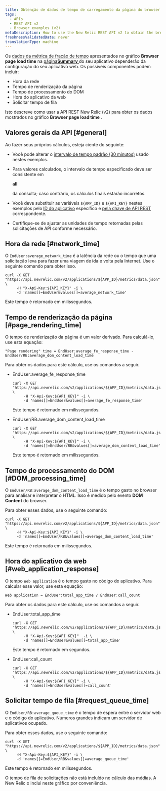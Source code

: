 ```yaml
---
title: Obtenção de dados de tempo de carregamento da página do browser (usuário final) (v2)
tags:
  - APIs
  - REST API v2
  - Browser examples (v2)
metaDescription: How to use the New Relic REST API v2 to obtain the browser transaction response time chart's data.
freshnessValidatedDate: never
translationType: machine
---
```


Os [dados da métrica de fração de tempo](/docs/data-analysis/metrics/analyze-your-metrics/data-collection-metric-timeslice-event-data#timeslice-data) apresentados no gráfico <DNT>**Browser page load time**</DNT> na [página<DNT>**Summary**</DNT> ](/docs/browser/new-relic-browser/getting-started/browser-overview-website-performance-glance)do seu aplicativo dependerão da configuração do seu aplicativo web. Os possíveis componentes podem incluir:

* Hora da rede
* Tempo de renderização da página
* Tempo de processamento do DOM
* Hora do aplicativo da web
* Solicitar tempo de fila

Isto descreve como usar a API REST New Relic (v2) para obter os dados mostrados no gráfico <DNT>**Browser page load time**</DNT> .

## Valores gerais da API [#general]

Ao fazer seus próprios cálculos, esteja ciente do seguinte:

* Você pode alterar o [intervalo de tempo padrão (30 minutos)](/docs/apm/apis/requirements/specifying-time-range-api-v2#api-call) usado nestes exemplos.

* Para valores calculados, o intervalo de tempo especificado deve ser consistente em

  <DNT>**all**</DNT>

  da consulta; caso contrário, os cálculos finais estarão incorretos.

* Você deve substituir as variáveis `${APP_ID}` e `${API_KEY}` nestes exemplos pelo [ID do aplicativo](/docs/apm/apis/requirements/identification-code) específico e [pela chave de API REST](/docs/apis/rest-api-v2/requirements/rest-api-key#viewing) correspondente.

* Certifique-se de ajustar as unidades de tempo retornadas pelas solicitações de API conforme necessário.

## Hora da rede [#network_time]

O `EndUser:average_network_time` é a latência da rede ou o tempo que uma solicitação leva para fazer uma viagem de ida e volta pela Internet. Use o seguinte comando para obter isso.

```
curl -X GET "https://api.newrelic.com/v2/applications/${APP_ID}/metrics/data.json" \
     -H "X-Api-Key:${API_KEY}" -i \
     -d 'names[]=EndUser&values[]=average_network_time'
```

Este tempo é retornado em milissegundos.

## Tempo de renderização da página [#page_rendering_time]

O tempo de renderização da página é um valor derivado. Para calculá-lo, use esta equação:

```
"Page rendering" time = EndUser:average_fe_response_time - EndUser/RB:average_dom_content_load_time
```

Para obter os dados para este cálculo, use os comandos a seguir.

* EndUser:average_fe_response_time

  ```
  curl -X GET "https://api.newrelic.com/v2/applications/${APP_ID}/metrics/data.json" \
       -H "X-Api-Key:${API_KEY}" -i \
       -d 'names[]=EndUser&values[]=average_fe_response_time'
  ```

  Este tempo é retornado em milissegundos.

* EndUser/RB:average_dom_content_load_time

  ```
  curl -X GET "https://api.newrelic.com/v2/applications/${APP_ID}/metrics/data.json" \
       -H "X-Api-Key:${API_KEY}" -i \
       -d 'names[]=EndUser/RB&values[]=average_dom_content_load_time'
  ```

  Este tempo é retornado em milissegundos.

## Tempo de processamento do DOM [#DOM_processing_time]

O `EndUser/RB:average_dom_content_load_time` é o tempo gasto no browser para analisar e interpretar o HTML. Isso é medido pelo evento <DNT>**DOM Content**</DNT> do browser.

Para obter esses dados, use o seguinte comando:

```
curl -X GET "https://api.newrelic.com/v2/applications/${APP_ID}/metrics/data.json" \
     -H "X-Api-Key:${API_KEY}" -i \
     -d 'names[]=EndUser/RB&values[]=average_dom_content_load_time'
```

Este tempo é retornado em milissegundos.

## Hora do aplicativo da web [#web_application_response]

O tempo `Web application` é o tempo gasto no código do aplicativo. Para calcular esse valor, use esta equação:

```
Web application = EndUser:total_app_time / EndUser:call_count
```

Para obter os dados para este cálculo, use os comandos a seguir.

* EndUser:total_app_time

  ```
  curl -X GET "https://api.newrelic.com/v2/applications/${APP_ID}/metrics/data.json" \
       -H "X-Api-Key:${API_KEY}"  -i \
       -d 'names[]=EndUser&values[]=total_app_time'
  ```

  Este tempo é retornado em segundos.

* EndUser:call_count

  ```
  curl -X GET "https://api.newrelic.com/v2/applications/${APP_ID}/metrics/data.json" \
       -H "X-Api-Key:${API_KEY}" -i \
       -d 'names[]=EndUser&values[]=call_count'
  ```

## Solicitar tempo de fila [#request_queue_time]

O `EndUser/RB:average_queue_time` é o tempo de espera entre o servidor web e o código do aplicativo. Números grandes indicam um servidor de aplicativos ocupado.

Para obter esses dados, use o seguinte comando:

```
curl -X GET "https://api.newrelic.com/v2/applications/${APP_ID}/metrics/data.json" \
     -H "X-Api-Key:${API_KEY}" -i \
     -d 'names[]=EndUser/RB&values[]=average_queue_time'
```

Este tempo é retornado em milissegundos.

O tempo de fila de solicitações não está incluído no cálculo das médias. A New Relic o inclui neste gráfico por conveniência.